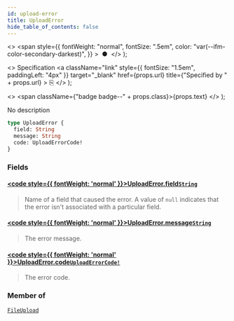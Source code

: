 ```yaml
---
id: upload-error
title: UploadError
hide_table_of_contents: false
---
```


  <>
    <span
      style={{
        fontWeight: "normal",
        fontSize: ".5em",
        color: "var(--ifm-color-secondary-darkest)",
      }}
    >
      &nbsp;●&nbsp;
    </span>
  </>
);

  <>
    Specification
    <a
      className="link"
      style={{ fontSize: "1.5em", paddingLeft: "4px" }}
      target="\_blank"
      href={props.url}
      title={"Specified by " + props.url}
    >
      ⎘
    </a>
  </>
);

  <>
    <span className={"badge badge--" + props.class}>{props.text}</span>
  </>
);

No description

```graphql
type UploadError {
  field: String
  message: String
  code: UploadErrorCode!
}
```

### Fields

#### [<code style={{ fontWeight: 'normal' }}>UploadError.<b>field</b></code>](#)<Bullet />[`String`](../../api-reference/scalars/string) <Badge class="secondary" text="scalar"/>

> Name of a field that caused the error. A value of `null` indicates that the error isn't associated with a particular field.

#### [<code style={{ fontWeight: 'normal' }}>UploadError.<b>message</b></code>](#)<Bullet />[`String`](../../api-reference/scalars/string) <Badge class="secondary" text="scalar"/>

> The error message.

#### [<code style={{ fontWeight: 'normal' }}>UploadError.<b>code</b></code>](#)<Bullet />[`UploadErrorCode!`](../../api-reference/enums/upload-error-code) <Badge class="secondary" text="non-null"/> <Badge class="secondary" text="enum"/>

> The error code.

### Member of

[`FileUpload`](../../api-reference/objects/file-upload) <Badge class="secondary" text="object"/>
